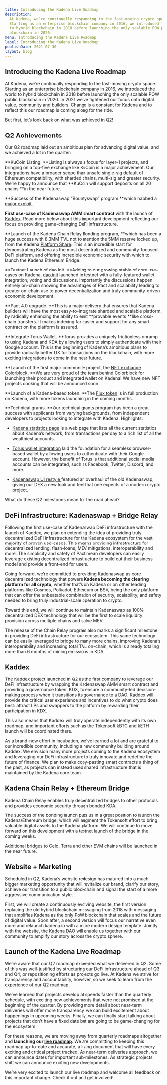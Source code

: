```yaml
---
title: Introducing the Kadena Live Roadmap
description:
  At Kadena, we’re continually responding to the fast-moving crypto space.
  Starting as an enterprise blockchain company in 2016, we introduced the world
  to hybrid blockchain in 2018 before launching the only scalable POW public
  blockchain in 2020.
menu: Introducing the Kadena Live Roadmap
label: Introducing the Kadena Live Roadmap
publishDate: 2021-07-30
layout: blog
---
```


## Introducing the Kadena Live Roadmap

At Kadena, we’re continually responding to the fast-moving crypto space.
Starting as an enterprise blockchain company in 2016, we introduced the world to
hybrid blockchain in 2018 before launching the only scalable POW public
blockchain in 2020. In 2021 we’ve tightened our focus onto digital value,
community and builders. Change is a constant for Kadena and to reflect this our
roadmap is coming along for the ride.

But first, let’s look back on what was achieved in Q2!

## Q2 Achievements

Our Q2 roadmap laid out an ambitious plan for advancing digital value, and we
achieved a lot in the quarter:

**KuCoin Listing. **Listing is always a focus for layer-1 projects, and bringing
on a top-five exchange like KuCoin is a major achievement. Our integrations have
a broader scope than unsafe single-sig default of Ethereum compatibility, with
sharded chains, multi-sig and greater security. We’re happy to announce that
**KuCoin will support deposits on all 20 chains **in the near future.

**Success of the Kadenaswap “Bountyswap” program **which nabbed a
[major exploit](https://twitter.com/kadena_io/status/1415106767630000131).

**First use-case of Kadenaswap AMM smart contract** with the launch of
[Kaddex](https://kaddex.com). Read more below about this important development
reflecting our focus on providing game-changing DeFi infrastructure.

**Launch of the Kadena Chain Relay Bonding program, **which has been a huge
success with 8.3MM TVL not to mention the 5MM reserve locked up, from the Kadena
[Platform Share](https://medium.com/kadena-io/update-to-the-kadena-token-economic-model-21e1ec18f099).
This is an incredible start for demonstrating Kadena as the most decentralized
and community-focused DeFi platform, and offering incredible economic security
with which to launch the Kadena Ethereum Bridge.

**Testnet Launch of dao.init. **Adding to our growing stable of core use-cases
on Kadena,
[dao.init](https://kadena-io.github.io/dao.init-frontend/?app=forum&ui=topics)
launched in testnet with a fully-featured wallet integration, voting and
discussions. Importantly the discussions happen entirely on-chain showing the
advantages of Pact and scalability leading to greater on-chain use to power
decentralization and truly community-driven economic development.

**Pact 4.0 upgrade. **This is a major delivery that ensures that Kadena builders
will have the most easy-to-integrate sharded and scalable platform, by radically
enhancing the ability to emit **provable events **like cross-chain transfers. It
makes indexing far easier and support for any smart contract on the platform is
assured.

**Integrate Torus Wallet. **Torus provides a uniquely frictionless onramp to
using Kadena and KDA by allowing users to simply authenticate with their Google
account. This is the beginning of Kadena’s ambitious plans to provide radically
better UX for transactions on the blockchain, with more exciting integrations to
come in the near future.

**Launch of the first major community project, the
[NFT exchange Colorblock](https://colorblock.art/). **We are very proud of the
team behind Colorblock for launching their product and integrated wallet on
Kadena! We have new NFT projects cooking that will be announced soon.

**Launch of a Kadena-based token. **The [Flux token](https://www.runonflux.io/)
is in full production on Kadena, with more tokens launching in the coming
months.

**Technical grants. **Our technical grants program has been a great success with
applicants from varying backgrounds, from independent developers to projects
looking to integrate with Kadena. Highlights:

- [Kadena statistics page](https://anedak.com/beta) is a web page that lists all
  the current statistics about Kadena’s network, from transactions per day to a
  rich list of all the wealthiest accounts.

- [Torus wallet integration](https://torus.chainweb.com/) laid the foundation
  for a seamless browser-based wallet by allowing users to authenticate with
  their Google account. However, the benefit of Torus is that additional social
  media accounts can be integrated, such as Facebook, Twitter, Discord, and
  more.

- [Kadenaswap UI restyle ](https://beta.kadenaswap.chainweb.com/)featured an
  overhaul of the old Kadenaswap, giving our DEX a new look and feel that one
  expects of a modern crypto project.

What do these Q2 milestones mean for the road ahead?

## DeFi Infrastructure: Kadenaswap + Bridge Relay

Following the first use-case of Kadenaswap DeFi infrastructure with the launch
of Kaddex, we plan on extending the idea of providing truly decentralized DeFi
infrastructure for the Kadena ecosystem for the vast majority of proven
use-cases. This means providing infrastructure for decentralized lending,
flash-loans, MEV mitigations, interoperability and more. The simplicity and
safety of Pact mean developers can easily leverage existing decentralized
infrastructure to build out their business model and provide a front-end for
users.

Going forward, we’re committed to providing Kadenaswap as core decentralized
technology that powers **Kadena becoming the clearing platform for all crypto**,
whether that’s on Kadena or on other leading platforms like Cosmos, Polkadot,
Ethereum or BSV, being the only platform that can offer the unbeatable
combination of security, scalability, and safety needed to bring truly
industrial-scale operation to crypto.

Toward this end, we will continue to maintain Kadenaswap as 100% decentralized
DEX technology that will be the first to scale liquidity provision across
multiple chains and solve MEV.

The release of the Chain Relay program also marks a significant milestone in
providing DeFi infrastructure for our ecosystem. This same technology can be
easily leveraged to bridge to many more chains, improving Kadena’s
interoperability and increasing total TVL on-chain, which is already totaling
more than 6 months of mining emissions in KDA.

## Kaddex

The Kaddex project launched in Q2 as the first company to leverage our DeFi
infrastructure by wrapping the Kadenaswap AMM smart contract and providing a
governance token, KDX, to ensure a community-led decision-making process when it
transitions its governance to a DAO. Kaddex will provide the critical user
experience and incentives to do what crypto does best: attract LPs and swappers
to the platform by rewarding their participation in KDX.

This also means that Kaddex will truly operate independently with its own
roadmap, and important efforts such as the Tokensoft kBTC and kETH launch will
be coordinated there.

As a brand-new effort in incubation, we’ve learned a lot and are grateful to our
incredible community, including a new community building around Kaddex. We
envision many more projects coming to the Kadena ecosystem and leveraging our
DeFi infrastructure to truly innovate and redefine the future of finance. We
plan to make copy-pasting smart contracts a thing of the past, as projects can
instead used shared infrastructure that is maintained by the Kadena core team.

## Kadena Chain Relay + Ethereum Bridge

Kadena Chain Relay enables truly decentralized bridges to other protocols and
provides economic security through bonded KDA.

The success of the bonding launch puts us in a great position to launch the
Kadena/Ethereum bridge, which will augment the Tokensoft effort to bring
valuable digital assets to the Kadena platform. We will continue to move forward
on this development with a testnet launch of the bridge in the coming weeks.

Additional bridges to Celo, Terra and other EVM chains will be launched in the
near future.

## Website + Marketing

Scheduled in Q2, Kadena’s website redesign has matured into a much bigger
marketing opportunity that will revitalize our brand, clarify our story, achieve
our transition to a public blockchain and signal the start of a more aggressive
communication style.

First, we will create a continuously evolving website, the first version
replacing the old hybrid blockchain messaging from 2018 with messaging that
amplifies Kadena as the only PoW blockchain that scales and the future of
digital value. Soon after, a second version will focus our narrative even more
and relaunch kadena.io with a more modern design template. Jointly with the
website, the
[Kadena DAO](https://medium.com/kadena-io/kadena-dao-meaningful-initiatives-driven-by-the-voice-of-the-community-a137a0040eb5)
will enable us together with our community to amplify our story across the
crypto sphere.

## Launch of the Kadena Live Roadmap

We’re aware that our Q2 roadmap exceeded what we delivered in Q2. Some of this
was well-justified by structuring our DeFi infrastructure ahead of Q3 and Q4, or
repositioning efforts as projects go live. At Kadena we strive for transparency
and accountability, however, so we seek to learn from the experience of our Q2
roadmap.

We’ve learned that projects develop at speeds faster than the quarterly
schedule, with exciting new achievements that were not promised at the beginning
of the quarter. By providing more detail about near-term deliveries will offer
more transparency, we can build excitement about happenings in upcoming weeks.
Finally, we can finally start talking about projects that don’t have a fixed
date but are going to be game-changing for the ecosystem.

For these reasons, we are moving away from quarterly roadmaps altogether and
**launching our [live roadmap](https://www.kadena.io/roadmap)**. We are
committing to keeping this roadmap up-to-date and accurate, a living document
that will have every exciting and critical project tracked. As near-term
deliveries approach, we can announce dates for important sub-milestones. As
strategic projects shift we can announce exciting new developments.

We’re very excited to launch our live roadmap and welcome all feedback on this
important change. Check it out and get involved!
